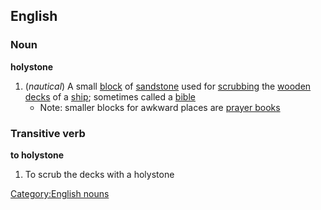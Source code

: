 ==English==
===Noun===
'''holystone'''
#(''nautical'') A small [[block]] of [[sandstone]] used for [[scrubbing]] the [[wooden]] [[deck]]s of a [[ship]]; sometimes called a [[bible]]
#*Note: smaller blocks for awkward places are [[prayer book]]s
===Transitive verb===
'''to holystone'''
#To scrub the decks with a holystone
[[Category:English nouns]]